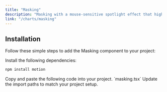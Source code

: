 ```yaml
---
title: "Masking"
description: "Masking with a mouse-sensitive spotlight effect that highlights the border of the div or section as you move your cursor"
link: "/charts/masking"
---
```



## Installation

Follow these simple steps to add the Masking component to your project:

<Steps>

<Step>
Install the following dependencies:
</Step>

```bash
npm install motion
```

<Step>
Copy and paste the following code into your project.
`masking.tsx` 
</Step>

<Step>
     Update the import paths to match your project setup.
</Step>

</Steps>

